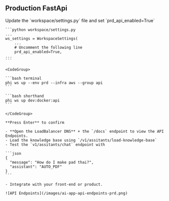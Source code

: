 ## Production FastApi

<Steps>
  <Step title="Enable FastApi">
    Update the `workspace/settings.py` file and set `prd_api_enabled=True`

    ```python workspace/settings.py
    ...
    ws_settings = WorkspaceSettings(
        ...
        # Uncomment the following line
        prd_api_enabled=True,
    ...
    ```

  </Step>
  <Step title="Create FastApi resources">

    <CodeGroup>

    ```bash terminal
    phi ws up --env prd --infra aws --group api
    ```

    ```bash shorthand
    phi ws up dev:docker:api
    ```

    </CodeGroup>

    **Press Enter** to confirm

  </Step>
  <Step title="View API Endpoints">

    - **Open the LoadBalancer DNS** + the `/docs` endpoint to view the API Endpoints.
    - Load the knowledge base using `/v1/assitants/load-knowledge-base`
    - Test the `v1/assitants/chat` endpoint with

    ```json
    {
      "message": "How do I make pad thai?",
      "assistant": "AUTO_PDF"
    }
    ```

    - Integrate with your front-end or product.

    ![API Endpoints](/images/ai-app-api-endpoints-prd.png)

  </Step>
</Steps>
